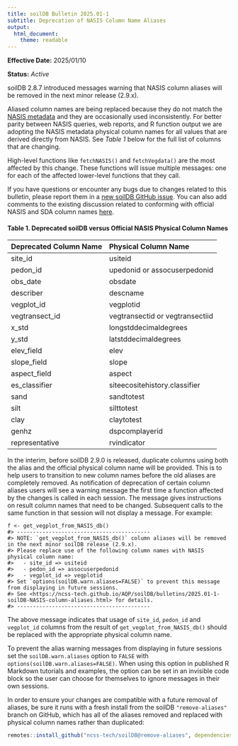 ```yaml
---
title: soilDB Bulletin 2025.01-1
subtitle: Deprecation of NASIS Column Name Aliases
output: 
  html_document:
    theme: readable
---
```


**Effective Date:** 2025/01/10

**Status:** _Active_

soilDB 2.8.7 introduced messages warning that NASIS column aliases will be removed in the next minor release (2.9.x). 

Aliased column names are being replaced because they do not match the [NASIS metadata](https://www.nrcs.usda.gov/resources/education-and-teaching-materials/nasis-database-metadata) and they are occasionally used inconsistently. For better parity between NASIS queries, web reports, and R function output we are adopting the NASIS metadata physical column names for all values that are derived directly from NASIS. See _Table 1_ below for the full list of columns that are changing.

High-level functions like `fetchNASIS()` and `fetchVegdata()` are the most affected by this change. These functions will issue multiple messages: one for each of the affected lower-level functions that they call. 

If you have questions or encounter any bugs due to changes related to this bulletin, please report them in a [new soilDB GitHub issue](https://github.com/ncss-tech/soilDB/issues/new). You can also add comments to the existing discussion related to conforming with official NASIS and SDA column names [here](https://github.com/ncss-tech/soilDB/issues/242). 

#### Table 1. Deprecated soilDB versus Official NASIS Physical Column Names
|Deprecated Column Name |Physical Column Name|
|:--------------|:----------------------------------|
|site_id        |usiteid                            |
|pedon_id       |upedonid or assocuserpedonid       |
|obs_date       |obsdate                            |
|describer      |descname                           |
|vegplot_id     |vegplotid                          |
|vegtransect_id |vegtransectid or vegtransectiid    |
|x_std          |longstddecimaldegrees              |
|y_std          |latstddecimaldegrees               |
|elev_field     |elev                               |
|slope_field    |slope                              |
|aspect_field   |aspect                             |
|es_classifier  |siteecositehistory.classifier      |
|sand           |sandtotest                         |
|silt           |silttotest                         |
|clay           |claytotest                         |
|genhz          |dspcomplayerid                     |
|representative |rvindicator                        |

In the interim, before soilDB 2.9.0 is released, duplicate columns using both the alias and the official physical column name will be provided. This is to help users to transition to new column names before the old aliases are completely removed. As notification of deprecation of certain column aliases users will see a warning message the first time a function affected by the changes is called in each session. The message gives instructions on result column names that need to be changed. Subsequent calls to the same function in that session will not display a message. For example:

```
f <- get_vegplot_from_NASIS_db()
#> ------------------------------------------
#> NOTE: `get_vegplot_from_NASIS_db()` column aliases will be removed in the next minor soilDB release (2.9.x).
#> Please replace use of the following column names with NASIS physical column name:
#> 	 - site_id => usiteid
#> 	 - pedon_id => assocuserpedonid
#> 	 - vegplot_id => vegplotid
#> Set `options(soilDB.warn.aliases=FALSE)` to prevent this message from displaying in future sessions.
#> See <https://ncss-tech.github.io/AQP/soilDB/bulletins/2025.01-1-soilDB-NASIS-column-aliases.html> for details.
#> ------------------------------------------
```

The above message indicates that usage of `site_id`, `pedon_id` and `vegplot_id` columns from the result of `get_vegplot_from_NASIS_db()` should be replaced with the appropriate physical column name. 

To prevent the alias warning messages from displaying in future sessions set the `soilDB.warn.aliases` option to `FALSE` with `options(soilDB.warn.aliases=FALSE)`. When using this option in published R Markdown tutorials and examples, the option can be set in an invisible code block so the user can choose for themselves to ignore messages in their own sessions.

In order to ensure your changes are compatible with a future removal of aliases, be sure it runs with a fresh install from the soilDB `"remove-aliases"` branch on GitHub, which has all of the aliases removed and replaced with physical column names rather than duplicated:

```r
remotes::install_github("ncss-tech/soilDB@remove-aliases", dependencies = FALSE)
```